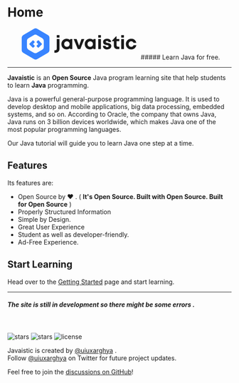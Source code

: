
<h1 className="hidden">Home</h1>

<div className="mt-8" />

<div align="center">
  <svg height="70" width="270" viewBox="0 0 291 79" fill="none">
    <path
      d="M88.9 23.54h6.9v-6.4h-6.9v6.4zm-5.99 38.3h3.3c5.62 0 9.59-3.98 9.59-9.58v-25.3h-6.9v24.78c0 2.46-1.32 3.74-3.77 3.74H82.9v6.36zM123.17 26.96l-.71 2.42a12.57 12.57 0 00-8.4-3.13c-7.65 0-13.36 5.79-13.36 13.53 0 7.73 5.7 13.57 13.36 13.57 3.25 0 6.08-1.14 8.26-3.09l.61 2.33h5.38V26.96h-5.14zm-8.55 19.84a6.8 6.8 0 01-6.94-7.02 6.78 6.78 0 016.94-7.03 6.78 6.78 0 016.94 7.03 6.78 6.78 0 01-6.94 7.02zM151.7 26.96l-6.14 17.18-6.23-17.18h-7.37l10.39 25.63h6.37l10.1-25.63h-7.13zM182.4 26.96l-.71 2.42a12.57 12.57 0 00-8.4-3.13c-7.65 0-13.36 5.79-13.36 13.53 0 7.73 5.71 13.57 13.36 13.57 3.25 0 6.09-1.14 8.26-3.09l.61 2.33h5.38V26.96h-5.14zm-8.55 19.84a6.8 6.8 0 01-6.94-7.02 6.78 6.78 0 016.94-7.03 6.78 6.78 0 016.94 7.03 6.78 6.78 0 01-6.94 7.02zM194.22 23.54h6.84v-6.4h-6.84v6.4zm0 29.05h6.89V26.96h-6.9V52.6zM216.74 53.35c6.47 0 10.71-3.42 10.71-8.64 0-6.26-5.33-7.12-9.48-7.88-2.65-.47-4.82-.9-4.82-2.6 0-1.48 1.28-2.43 3.4-2.43 2.4 0 3.82 1 3.87 3.04h6.56c-.05-5.13-4.1-8.59-10.24-8.59-6.14 0-10.24 3.37-10.24 8.21 0 6.03 5.19 7.12 9.25 7.83 2.69.43 4.9.95 4.9 2.7 0 1.72-1.74 2.62-3.63 2.62-2.45 0-4.2-1.14-4.25-3.42h-6.7c0 5.46 4.3 9.16 10.67 9.16zM244.75 46.42c-2.55 0-3.96-1.42-3.96-3.9v-9.96h6.94v-5.6h-7.04v-6.64h-1.32l-10.05 10.72v1.52h4.58v10.92c0 5.65 3.44 9.11 9.06 9.11h4.9v-6.17h-3.1zM252.57 23.54h6.85v-6.4h-6.85v6.4zm0 29.05h6.9V26.96h-6.9V52.6zM277.93 53.35c6.65 0 11.89-4.37 13.07-10.82h-6.94c-1.18 2.75-3.35 4.27-6.13 4.27-3.69 0-6.56-3.08-6.56-7.02 0-4 2.83-7.03 6.56-7.03a6.54 6.54 0 016.13 4.04h6.85c-1.23-6.32-6.33-10.54-12.94-10.54-7.74 0-13.6 5.79-13.6 13.48s5.86 13.62 13.56 13.62z"
      fill="currentColor"
    />
    <path
      d="M39.26 1.16l27.07 15.63a8.13 8.13 0 014.06 7.03v31.26c0 2.9-1.54 5.59-4.06 7.04L39.26 77.75a8.13 8.13 0 01-8.13 0L4.06 62.12A8.13 8.13 0 010 55.08V23.82c0-2.9 1.55-5.58 4.06-7.03L31.13 1.16a8.13 8.13 0 018.13 0zm12.65 23.57L38.67 17.1a8.13 8.13 0 00-8.11 0l-13.24 7.63a8.13 8.13 0 00-4.07 7.04V47c0 2.9 1.55 5.6 4.07 7.04l13.24 7.63a8.13 8.13 0 008.11 0l13.24-7.63A8.13 8.13 0 0055.98 47V31.77c0-2.9-1.56-5.6-4.07-7.04zM19.85 38.57l7.66-7.67a1.63 1.63 0 012.3 0l2.69 2.68c.63.64.63 1.67 0 2.3l-3.84 3.84 3.84 3.83c.63.64.63 1.67 0 2.3l-2.69 2.68c-.63.64-1.66.64-2.3 0l-7.66-7.66a1.63 1.63 0 010-2.3zm31.02-.05l-7.67-7.67a1.63 1.63 0 00-2.3 0l-2.68 2.68a1.63 1.63 0 000 2.3l3.83 3.84-3.83 3.83a1.63 1.63 0 000 2.3l2.69 2.68c.63.64 1.66.64 2.3 0l7.66-7.66c.64-.64.64-1.67 0-2.3z"
      fill="#3884FF"
    />
  </svg>
  ##### Learn Java for free.
</div>
<div className="mb-10" />

---

**Javaistic** is an **Open Source** Java program learning site that help students to learn **Java** programming.

Java is a powerful general-purpose programming language.
It is used to develop desktop and mobile applications, big data processing, embedded systems, and so on.
According to Oracle, the company that owns Java, Java runs on 3 billion devices worldwide, which makes Java one of the most popular programming languages.

Our Java tutorial will guide you to learn Java one step at a time.

<div className="mt-16" />
<div className="center">
  <Features />
</div>
<div className="mb-4" />

## Features

Its features are:

- Open Source by ❤️ . ( **It's Open Source. Built with Open Source. Built for Open Source** )
- Properly Structured Information
- Simple by Design.
- Great User Experience
- Student as well as developer-friendly.
- Ad-Free Experience.

## Start Learning

Head over to the [Getting Started](/getting-started) page and start learning.

<div className="mt-16" />

---

##### The site is still in development so there might be some errors .

<br />

<p className="flex h-6">
  <img
    alt="stars"
    src="https://badgen.net/github/stars/uiuxarghya/javaistic"
    className="inline-block mr-2"
  />
  <img
    alt="stars"
    src="https://badgen.net/github/release/uiuxarghya/javaistic"
    className="inline-block mr-2"
  />
  <img
    alt="license"
    src="https://badgen.net/github/license/uiuxarghya/javaistic"
    className="inline-block mr-2"
  />
</p>

Javaistic is created by [@uiuxarghya](https://uiuxarghya.netlify.app/) .<br/>
Follow [@uiuxarghya](https://twitter.com/uiuxarghya) on Twitter for future project
updates.

Feel free to join the [discussions on GitHub](https://github.com/uiuxarghya/javaistic/discussions)!
